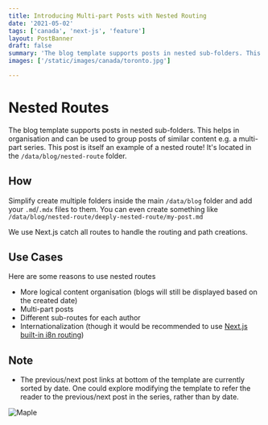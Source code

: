 ```yaml
---
title: Introducing Multi-part Posts with Nested Routing
date: '2021-05-02'
tags: ['canada', 'next-js', 'feature']
layout: PostBanner
draft: false
summary: 'The blog template supports posts in nested sub-folders. This can be used to group posts of similar content e.g. a multi-part course. This post is itself an example of a nested route!'
images: ['/static/images/canada/toronto.jpg']

---
```


# Nested Routes

The blog template supports posts in nested sub-folders. This helps in organisation and can be used to group posts of similar content e.g. a multi-part series. This post is itself an example of a nested route! It's located in the `/data/blog/nested-route` folder.

## How

Simplify create multiple folders inside the main `/data/blog` folder and add your `.md`/`.mdx` files to them. You can even create something like `/data/blog/nested-route/deeply-nested-route/my-post.md`

We use Next.js catch all routes to handle the routing and path creations.

## Use Cases

Here are some reasons to use nested routes

- More logical content organisation (blogs will still be displayed based on the created date)
- Multi-part posts
- Different sub-routes for each author
- Internationalization (though it would be recommended to use [Next.js built-in i8n routing](https://nextjs.org/docs/advanced-features/i18n-routing))

## Note

- The previous/next post links at bottom of the template are currently sorted by date. One could explore modifying the template to refer the reader to the previous/next post in the series, rather than by date.

![Maple](/static/images/canada/maple.jpg)